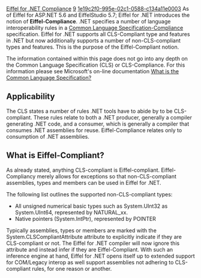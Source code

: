 [[Property:title|Eiffel for .NET Compliance]]
[[Property:weight|9]]
[[Property:uuid|1e19c2f0-995e-02c1-0588-c134a11e0003]]
As of Eiffel for ASP.NET 5.6 and EiffelStudio 5.7; Eiffel for .NET introduces the notion of '''Eiffel-Compliance'''. .NET specifies a number of language interoperability rules in a [http://msdn.microsoft.com/library/default.asp?url=/library/en-us/cpguide/html/cpconwhatiscommonlanguagespecification.asp Common Language Specification-Compliance]  specification. Eiffel for .NET supports all CLS-Compliant type and features in .NET but now additionally supports a number of non-CLS-compliant types and features. This is the purpose of the Eiffel-Compliant notion. 

The information contained within this page does not go into any depth on the Common Language Specification (CLS) or CLS-Compliance. For this information please see Microsoft's on-line documentation [http://msdn.microsoft.com/library/default.asp?url=/library/en-us/cpguide/html/cpconwhatiscommonlanguagespecification.asp What is the Common Language Specification?] 

<span id="applicablity"></span> 
==Applicability==

The CLS states a number of rules .NET tools have to abide by to be CLS-compliant. These rules relate to both a .NET producer, generally a compiler generating .NET code, and a consumer, which is generally a compiler that consumes .NET assemblies for reuse. Eiffel-Compliance relates only to consumption of .NET assemblies. 
<span id="what_is_compliant"></span> 
==What is Eiffel-Compliant?==

As already stated, anything CLS-compliant is Eiffel-compliant. Eiffel-Compliancy merely allows for exceptions so that non-CLS-compliant assemblies, types and members can be used in Eiffel for .NET. 

The following list outlines the supported non-CLS-compliant types: 
* All unsigned numerical basic types such as <eiffel>System.UInt32</eiffel> as <eiffel>System.UInt64</eiffel>, represented by <eiffel>NATURAL_xx</eiffel>.
* Native pointers (<eiffel>System.IntPtr</eiffel>), represented by <eiffel>POINTER</eiffel>


Typically assemblies, types or members are marked with the <eiffel>System.CLSCompliantAttribute</eiffel> attribute to explicitly indicate if they are CLS-compliant or not. The Eiffel for .NET compiler will now ignore this attribute and instead infer if they are Eiffel-Compliant. With such an inference engine at hand, Eiffel for .NET opens itself up to extended support for COM/Legacy interop as well support assemblies not adhering to CLS-compliant rules, for one reason or another. 




